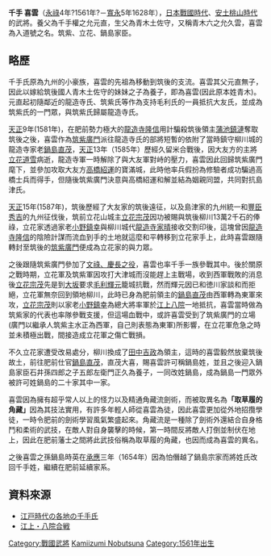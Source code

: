 {{Japanese|japanese=千手 喜雲|kana=せんず きゅううん|romaji=Senzu Kyuun}}

'''千手 喜雲'''（[[永祿|永祿]]4年?1561年?－[[寬永|寬永]]5年1628年），[[日本|日本]][[戰國_(日本)|戰國時代]]、[[安土桃山時代|安土桃山時代]]的武將。養父為千手權之允元直，生父為青木土佐守，又稱青木六之允久雲，喜雲為入道號之名。筑紫、立花、鍋島家臣。

== 略歷 ==
千手氏原為九州的小豪族，喜雲的先祖為移動到筑後的支流。喜雲其父元直無子，因此以嫁給筑後國人青木土佐守的妹妹之子為養子，即為喜雲(因此原本姓青木)。
元直起初隨鄰近的龍造寺氏、筑紫氏等作為支持毛利氏的一員抵抗大友氏，並成為筑紫氏的一門眾，與筑紫氏歸屬龍造寺氏。

[[天正_(日本)|天正]]9年(1581年)，在肥前勢力極大的[[龍造寺隆信|龍造寺隆信]]用計騙殺筑後領主[[蒲池鎮漣|蒲池鎮漣]]奪取筑後之後，喜雲作為[[筑紫廣門|筑紫廣門]]派往龍造寺氏的部將短暫的依附了當時鎮守柳川城的龍造寺家老[[鍋島直茂|鍋島直茂]]，[[天正_(日本)|天正]]13年（1585年）歷經久留米合戰後，因大友方的主將[[立花道雪|立花道雪]]病逝，龍造寺軍一時解除了與大友軍對峙的壓力，喜雲因此回歸筑紫廣門麾下，並參加攻取大友方[[高橋紹運|高橋紹運]]的寶滿城，此時他率兵假扮為修驗者成功騙過高橋士兵而得手，但隨後筑紫廣門決意與高橋紹運和解並結為姻親同盟，共同對抗島津氏。

[[天正_(日本)|天正]]15年(1587年)，筑後歷經了大友家的筑後遠征，以及島津家的九州統一和[[豐臣秀吉|豐臣秀吉]]的九州征伐後，筑前立花山城主[[立花宗茂|立花宗茂]]因功被賜與筑後柳川13萬2千石的俸祿，立花家透過家老[[小野鎮幸|小野鎮幸]]與柳川城代[[龍造寺家晴|龍造寺家晴]]接收交割印後，這塊曾因[[龍造寺隆信|龍造寺隆信]]的陰險計謀而流血到手的土地就這麼和平轉移到立花家手上，此時喜雲跟隨轉封至筑後的[[筑紫廣門|筑紫廣門]]便成為立花家的與力眾。

之後跟隨筑紫廣門參加了[[文祿、慶長之役|文祿、慶長之役]]，喜雲也率千手一族參戰其中。後於關原之戰時期，立花軍及筑紫軍因攻打大津城而沒能趕上主戰場，收到西軍戰敗的消息後[[立花宗茂|立花宗茂]]先是到[[大阪市|大坂]]要求[[毛利輝元|毛利輝元]]籠城抗戰，然而輝元因已和徳川家談和而拒絕，立花軍無奈回到領地柳川，此時已身為肥前領主的[[鍋島直茂|鍋島直茂]]由西軍轉為東軍來攻，[[立花宗茂|立花宗茂]]則以家老[[小野鎮幸|小野鎮幸]]為總大將率軍於[[江上八院|江上八院]]一地抵抗，喜雲當時做為筑紫家的代表也率隊參戰支援，但這場血戰中，或許喜雲受到了筑紫廣門的立場(廣門以繼承人筑紫主水正為西軍，自己則表態為東軍)所影響，在立花軍危急之時並未積極出戰，間接造成立花軍之傷亡戰損。

不久立花家遭受改易處分，柳川換成了[[田中吉政|田中吉政]]為領主，這時的喜雲毅然放棄筑後故土，前往肥前仕官[[鍋島直茂|鍋島直茂]]，直茂大喜，賜喜雲許可稱鍋島姓，並且之後迎入鍋島家臣石井孫四郎之子五郎左衛門正久為養子，一同改姓鍋島，成為鍋島一門眾外被許可姓鍋島的二十家其中一家。

喜雲因為擁有超乎常人以上的怪力以及精通角藏流劍術，而被取異名為'''「取草履的角藏」'''因為其技法實用，有許多年輕人師從喜雲為徒，因此喜雲更加從外地招攬學徒，一時令肥前的劍術學習風氣繁盛起來。角藏流是一種除了劍術外還結合自身格鬥和柔術的武技，在敵人對自身襲擊的時候，第一時間反將敵人打倒並制伏在地上，因此在肥前藩士之間將此武技俗稱為取草履的角藏，也因而成為喜雲的異名。

之後喜雲之孫鍋島時英在[[承應|承應]]三年（1654年）因為怕僭越了鍋島宗家而將姓氏改回千手姓，繼續在肥前延續家系。

== 資料來源 ==
*[https://web.archive.org/web/20070613173126/http://www.tt.rim.or.jp/~kuwano/senju/page003.html 江戸時代の各地の千手氏]
*[https://web.archive.org/web/20070827024014/http://snkcda.cool.ne.jp/tanbou/ooki/hatiingassen/hatiinsen.htm 江上・八院合戦]

{{DEFAULTSORT:Sente Kiun}}

[[Category:戰國武將|Category:戰國武將]]
[[Category:日本劍客|Kamiizumi Nobutsuna]]
[[Category:1561年出生|Category:1561年出生]]